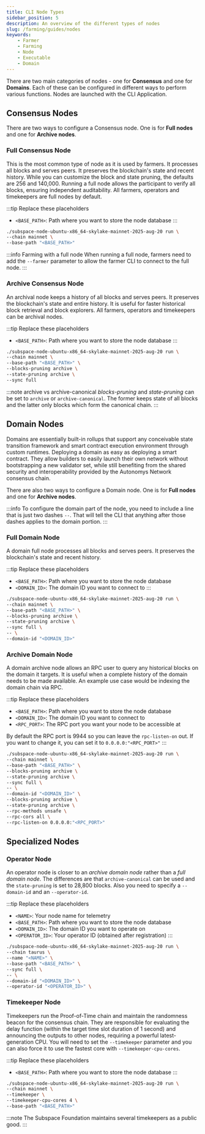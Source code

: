 ```yaml
---
title: CLI Node Types
sidebar_position: 5
description: An overview of the different types of nodes
slug: /farming/guides/nodes
keywords:
    - Farmer
    - Farming
    - Node
    - Executable
    - Domain
---
```


There are two main categories of nodes - one for **Consensus** and one for **Domains**. Each of these can be configured in different ways to perform various functions. Nodes are launched with the CLI Application.

## Consensus Nodes

There are two ways to configure a Consensus node. One is for **Full nodes** and one for **Archive nodes**. 

### Full Consensus Node

This is the most common type of node as it is used by farmers. It processes all blocks and serves peers. It preserves the blockchain's state and recent history. While you can customize the block and state pruning, the defaults are 256 and 140,000. Running a full node allows the participant to verify all blocks, ensuring independent auditability. All farmers, operators and timekeepers are full nodes by default.

:::tip Replace these placeholders
- `<BASE_PATH>`: Path where you want to store the node database
:::

```bash
./subspace-node-ubuntu-x86_64-skylake-mainnet-2025-aug-20 run \
--chain mainnet \
--base-path "<BASE_PATH>"
```

:::info Farming with a full node 
When running a full node, farmers need to add the `--farmer` parameter to allow the farmer CLI to connect to the full node.
:::

### Archive Consensus Node

An archival node keeps a history of all blocks and serves peers. It preserves the blockchain's state and entire history. It is useful for faster historical block retrieval and block explorers. All farmers, operators and timekeepers can be archival nodes.

:::tip Replace these placeholders
- `<BASE_PATH>`: Path where you want to store the node database
:::

```bash
./subspace-node-ubuntu-x86_64-skylake-mainnet-2025-aug-20 run \
--chain mainnet \
--base-path "<BASE_PATH>" \
--blocks-pruning archive \
--state-pruning archive \
--sync full
```

:::note archive vs archive-canonical
*blocks-pruning* and *state-pruning* can be set to `archive` or `archive-canonical`.  The former keeps state of all blocks and the latter only blocks which form the canonical chain.
:::

## Domain Nodes

Domains are essentially built-in rollups that support any conceivable state transition framework and smart contract execution environment through custom runtimes. Deploying a domain as easy as deploying a smart contract. They allow builders to easily launch their own network without bootstrapping a new validator set, while still benefiting from the shared security and interoperability provided by the Autonomys Network consensus chain.

There are also two ways to configure a Domain node. One is for **Full nodes** and one for **Archive nodes**. 

:::info
To configure the domain part of the node, you need to include a line that is just two dashes `--`. That will tell the CLI that anything after those dashes applies to the domain portion.
:::

### Full Domain Node

A domain full node processes all blocks and serves peers. It preserves the blockchain's state and recent history. 

:::tip Replace these placeholders
- `<BASE_PATH>`: Path where you want to store the node database
- `<DOMAIN_ID>`: The domain ID you want to connect to
:::

```bash
./subspace-node-ubuntu-x86_64-skylake-mainnet-2025-aug-20 run \
--chain mainnet \
--base-path "<BASE_PATH>" \
--blocks-pruning archive \
--state-pruning archive \
--sync full \
-- \
--domain-id "<DOMAIN_ID>"
```

### Archive Domain Node

A domain archive node allows an RPC user to query any historical blocks on the domain it targets. It is useful when a complete history of the domain needs to be made available. An example use case would be indexing the domain chain via RPC.

:::tip Replace these placeholders
- `<BASE_PATH>`: Path where you want to store the node database
- `<DOMAIN_ID>`: The domain ID you want to connect to
- `<RPC_PORT>`: The RPC port you want your node to be accessible at

By default the RPC port is 9944 so you can leave the `rpc-listen-on` out. If you want to change it, you can set it to `0.0.0.0:"<RPC_PORT>"`
:::

```bash
./subspace-node-ubuntu-x86_64-skylake-mainnet-2025-aug-20 run \
--chain mainnet \
--base-path "<BASE_PATH>" \
--blocks-pruning archive \
--state-pruning archive \
--sync full \
-- \
--domain-id "<DOMAIN_ID>" \
--blocks-pruning archive \
--state-pruning archive \
--rpc-methods unsafe \
--rpc-cors all \
--rpc-listen-on 0.0.0.0:"<RPC_PORT>"
```

## Specialized Nodes

### Operator Node

An operator node is closer to an *archive domain node* rather than a *full domain node*. The differences are that `archive-canonical` can be used and the `state-pruning` is set to 28,800 blocks. Also you need to specify a `--domain-id` and an `--operator-id`.

:::tip Replace these placeholders
- `<NAME>`: Your node name for telemetry
- `<BASE_PATH>`: Path where you want to store the node database
- `<DOMAIN_ID>`: The domain ID you want to operate on
- `<OPERATOR_ID>`: Your operator ID (obtained after registration)
:::

```bash
./subspace-node-ubuntu-x86_64-skylake-mainnet-2025-aug-20 run \
--chain taurus \
--name "<NAME>" \
--base-path "<BASE_PATH>" \
--sync full \
-- \
--domain-id "<DOMAIN_ID>" \
--operator-id "<OPERATOR_ID>" \
```

### Timekeeper Node

Timekeepers run the Proof-of-Time chain and maintain the randomness beacon for the consensus chain. They are responsible for evaluating the delay function (within the target time slot duration of 1 second) and announcing the outputs to other nodes, requiring a powerful latest-generation CPU. You will need to set the `--timekeeper` parameter and you can also force it to use the fastest core with `--timekeeper-cpu-cores`.

:::tip Replace these placeholders
- `<BASE_PATH>`: Path where you want to store the node database
:::

```bash
./subspace-node-ubuntu-x86_64-skylake-mainnet-2025-aug-20 run \
--chain mainnet \
--timekeeper \
--timekeeper-cpu-cores 4 \ 
--base-path "<BASE_PATH>"
```

:::note
The Subspace Foundation maintains several timekeepers as a public good.
:::